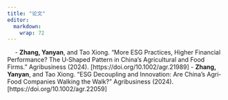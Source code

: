 ```yaml
---
title: "论文"
editor: 
  markdown: 
    wrap: 72
---
```



&emsp;
- **Zhang, Yanyan**, and Tao Xiong. "More ESG Practices, Higher Financial Performance? The U‐Shaped Pattern in China's Agricultural and Food Firms." Agribusiness (2024).  [https://doi.org/10.1002/agr.21989]
- **Zhang, Yanyan**, and Tao Xiong. "ESG Decoupling and Innovation: Are China's Agri‐Food Companies Walking the Walk?" Agribusiness (2024).  [https://doi.org/10.1002/agr.22059]